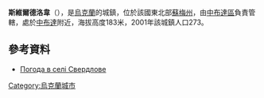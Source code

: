 {{coord|52|11|20|N|34|0|21|E|scale:100000|display=title}}

'''斯維爾德洛韋'''（{{lang-uk|Зарічне}}），是[[烏克蘭|烏克蘭]]的城鎮，位於該國東北部[[蘇梅州|蘇梅州]]，由[[中布達區|中布達區]]負責管轄，處於[[中布達|中布達]]附近，海拔高度183米，2001年該城鎮人口273。

==參考資料==
* [http://weather.in.ua/ua/symskaja/23361 Погода в селі Свердлове] {{Wayback|url=http://weather.in.ua/ua/symskaja/23361 |date=20160305075754 }}

{{Ukraine-geo-stub}}
[[Category:烏克蘭城市|Category:烏克蘭城市]]
